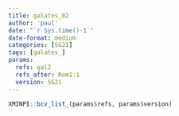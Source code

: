 ```yaml
---
title: galates_02
author: 'paul'
date: "`r Sys.time()-1`"
date-format: medium
categories: [SG21]
tags: [galates_]
params:
  refs: gal2
  refs_after: Rom1:1
  version: SG21
---
```


```r
XMINPI::bcv_list_(params$refs, params$version)
```

